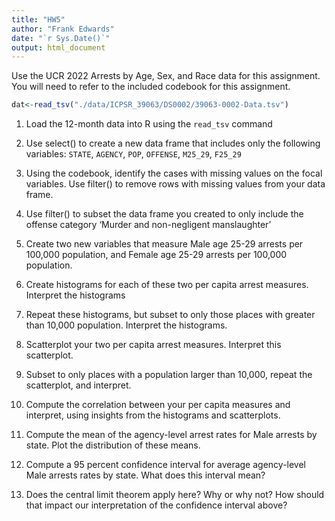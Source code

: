 ```yaml
---
title: "HW5"
author: "Frank Edwards"
date: "`r Sys.Date()`"
output: html_document
---
```


Use the UCR 2022 Arrests by Age, Sex, and Race data for this assignment. You will need to refer to the included codebook for this assignment. 

```r
dat<-read_tsv("./data/ICPSR_39063/DS0002/39063-0002-Data.tsv")
```

1. Load the 12-month data into R using the `read_tsv` command

2. Use select() to create a new data frame that includes only the following variables: `STATE`, `AGENCY`, `POP`, `OFFENSE`, `M25_29`, `F25_29`

3. Using the codebook, identify the cases with missing values on the focal variables. Use filter() to remove rows with missing values from your data frame.

4. Use filter() to subset the data frame you created to only include the offense category 'Murder and non-negligent manslaughter'

5. Create two new variables that measure Male age 25-29 arrests per 100,000 population, and Female age 25-29 arrests per 100,000 population. 

6. Create histograms for each of these two per capita arrest measures. Interpret the histograms

7. Repeat these histograms, but subset to only those places with greater than 10,000 population. Interpret the histograms.

8. Scatterplot your two per capita arrest measures. Interpret this scatterplot.

9. Subset to only places with a population larger than 10,000, repeat the scatterplot, and interpret. 

10. Compute the correlation between your per capita measures and interpret, using insights from the histograms and scatterplots. 

11. Compute the mean of the agency-level arrest rates for Male arrests by state. Plot the distribution of these means. 

12. Compute a 95 percent confidence interval for average agency-level Male arrests rates by state. What does this interval mean? 

13. Does the central limit theorem apply here? Why or why not? How should that impact our interpretation of the confidence interval above? 